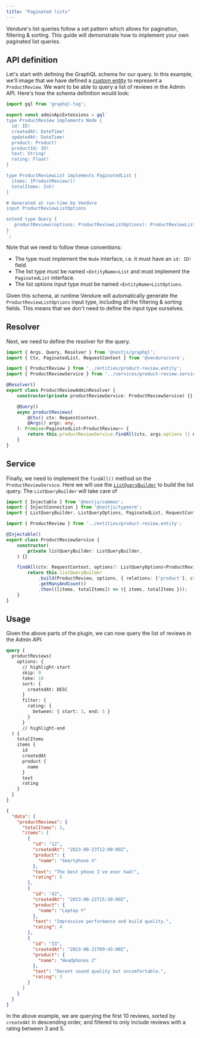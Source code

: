 ```yaml
---
title: "Paginated lists"
---
```



Vendure's list queries follow a set pattern which allows for pagination, filtering & sorting. This guide will demonstrate how
to implement your own paginated list queries.

## API definition

Let's start with defining the GraphQL schema for our query. In this example, we'll image that we have defined a [custom entity](/guides/developer-guide/database-entity/) to
represent a `ProductReview`. We want to be able to query a list of reviews in the Admin API. Here's how the schema definition
would look:

```ts title="src/plugins/reviews/api/api-extensions.ts"
import gql from 'graphql-tag';

export const adminApiExtensions = gql`
type ProductReview implements Node {
  id: ID!
  createdAt: DateTime!
  updatedAt: DateTime!
  product: Product!
  productId: ID!
  text: String!
  rating: Float!
}

type ProductReviewList implements PaginatedList {
  items: [ProductReview!]!
  totalItems: Int!
}

# Generated at run-time by Vendure
input ProductReviewListOptions

extend type Query {
   productReviews(options: ProductReviewListOptions): ProductReviewList!
}
`;
```

Note that we need to follow these conventions:

- The type must implement the `Node` interface, i.e. it must have an `id: ID!` field.
- The list type must be named `<EntityName>List` and must implement the `PaginatedList` interface.
- The list options input type must be named `<EntityName>ListOptions`.

Given this schema, at runtime Vendure will automatically generate the `ProductReviewListOptions` input type, including all the
filtering & sorting fields. This means that we don't need to define the input type ourselves.

## Resolver

Next, we need to define the resolver for the query.

```ts title="src/plugins/reviews/api/admin.resolver.ts"
import { Args, Query, Resolver } from '@nestjs/graphql';
import { Ctx, PaginatedList, RequestContext } from '@vendure/core';

import { ProductReview } from '../entities/product-review.entity';
import { ProductReviewService } from '../services/product-review.service';

@Resolver()
export class ProductReviewAdminResolver {
    constructor(private productReviewService: ProductReviewService) {}

    @Query()
    async productReviews(
        @Ctx() ctx: RequestContext,
        @Args() args: any,
    ): Promise<PaginatedList<ProductReview>> {
        return this.productReviewService.findAll(ctx, args.options || undefined);
    }
}
```

## Service

Finally, we need to implement the `findAll()` method on the `ProductReviewService`. Here we will use the
[`ListQueryBuilder`](/reference/typescript-api/data-access/list-query-builder/) to build the list query. The
`ListQueryBuilder` will take care of

```ts title="src/plugins/reviews/services/product-review.service.ts"
import { Injectable } from '@nestjs/common';
import { InjectConnection } from '@nestjs/typeorm';
import { ListQueryBuilder, ListQueryOptions, PaginatedList, RequestContext } from '@vendure/core';

import { ProductReview } from '../entities/product-review.entity';

@Injectable()
export class ProductReviewService {
    constructor(
        private listQueryBuilder: ListQueryBuilder,
    ) {}

    findAll(ctx: RequestContext, options?: ListQueryOptions<ProductReview>): Promise<PaginatedList<ProductReview>> {
        return this.listQueryBuilder
            .build(ProductReview, options, { relations: ['product'], ctx })
            .getManyAndCount()
            .then(([items, totalItems]) => ({ items, totalItems }));
    }
}
```

## Usage

Given the above parts of the plugin, we can now query the list of reviews in the Admin API:


<Tabs>
<TabItem value="Query" label="Query" default>

```graphql
query {
  productReviews(
    options: {
      // highlight-start
      skip: 0
      take: 10
      sort: {
        createdAt: DESC
      }
      filter: {
        rating: {
          between: { start: 3, end: 5 }
        }
      }
      // highlight-end
  ) {
    totalItems
    items {
      id
      createdAt
      product {
        name
      }
      text
      rating
    }
  }
}
```

</TabItem>
<TabItem value="Response" label="Response" >

```json
{
  "data": {
    "productReviews": {
      "totalItems": 3,
      "items": [
        {
          "id": "12",
          "createdAt": "2023-08-23T12:00:00Z",
          "product": {
            "name": "Smartphone X"
          },
          "text": "The best phone I've ever had!",
          "rating": 5
        },
        {
          "id": "42",
          "createdAt": "2023-08-22T15:30:00Z",
          "product": {
            "name": "Laptop Y"
          },
          "text": "Impressive performance and build quality.",
          "rating": 4
        },
        {
          "id": "33",
          "createdAt": "2023-08-21T09:45:00Z",
          "product": {
            "name": "Headphones Z"
          },
          "text": "Decent sound quality but uncomfortable.",
          "rating": 3
        }
      ]
    }
  }
}
```

</TabItem>
</Tabs>

In the above example, we are querying the first 10 reviews, sorted by `createdAt` in descending order, and filtered to only
include reviews with a rating between 3 and 5.

